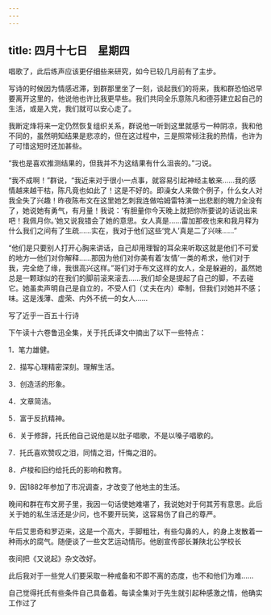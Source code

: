 ```yaml
---
---
---
```

title: 四月十七日　星期四
---




唱歌了，此后练声应该更仔细些来研究，如今已较几月前有了主步。

写诗的时候因为情感迟滞，到群那里坐了一刻，谈起我们的将来，我和群恐怕迟早要离开这里的，他说他也许比我更早些。我们共同全乐意陈凡和德芬建立起自己的生活，或是入党，我们就可以安心走了。

我断定烽将来一定仍然恢复组织关系，群说他一听到这里就感亏一种阴凉，我和他不同的，虽然明知结果是悲凉的，但在这过程中，三是照常倾注我的热情，也许为了可惜这短时还加甚些。

“我也是喜欢推测结果的，但我并不为这结果有什么沮丧的。”刁说。

“我不成啊！”群说，“我近来对于很小一点事，就容易引起神经主敏来……我的感情越来越干枯，陈凡竟也如此了！这是不好的。即澡女人来做个例子，什么女人对我全失了兴趣！昨夜陈布文在这里她乞刺我连做哈姆雷特演一出悲剧的魄力全没有了，她说她有勇气，有月量！我说：‘有胆量你今天晚上就把你所要说的话说出来吧！我佩月你。’她又说我错会了她的意思。女人真是……雷加那夜也来和我月释为什么我们之间有了生疏……实在，我对于他们这些‘党人’真是二了兴味……”

“他们是只要别人打开心胸来讲话，自己却用理智的耳朵来听取这就是他们不可爱的地方―他们对你解释……那因为他们对你美有着‘友情’一类的希求，他们对于我，完全绝了缘，我很高兴这样。”哥们对于布文这样的女人，全是躲避的，虽然她总是一颗球似的在我们的脚前滚来滚去……我们却全是提起了自己的脚，不去碰它。她虽卖声明自己是自立的，不受人们（丈夫在内）牵制，但我们对她并不感；味。这是浅薄、虚荣、内外不统一的女人……



写了近乎一百五十行诗

下午读十六卷鲁迅全集，关于托氏译文中摘出了以下一些特点：

1．笔力雄健。

2．描写心理精密深刻。理解生活。

3．创造活的形象。

4．文章简洁。

5．富于反抗精神。

6．关于修辞，托氏他自己说他是以肚子唱歌，不是以嗓子唱歌的。

7．托氏喜欢赞叹之泪，同情之泪，忏悔之泪的。

8．卢梭和旧约给托氏的影响和教育。

9．因1882年参加了市况调查，才改变了他地主的生活。



晚间和群在布文房子里，我因一句话使她难堪了，我说她对于何其芳有意思。此后关于她的私生活还是少问，也不要开玩笑，这容易伤了自己的尊严。

午后艾思奇和罗迈来，这是一个高大，手脚粗壮，有些勾鼻的人，的身上发散着一种雨水的腐气。随便谈了一些文艺运动情形。他剧宣传部长兼陕北公学校长

夜间把《又说起》杂文改好。

此后我对于一些党人们要采取一种戒备和不即不离的态度，也不和他们为难……



自己觉得托氏有些条件自己具备着。每读全集对于先生就引起种感激之情，他确实工作过了